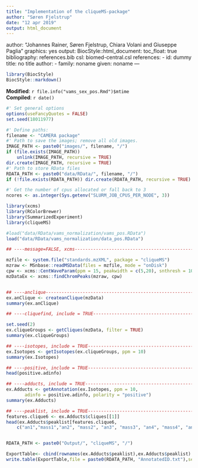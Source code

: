 ```yaml
---
title: "Implementation of the cliqueMS-package"
author: "Søren Fjelstrup"
date: "12 apr 2019"
output: html_document
---
```


author: "Johannes Rainer, Søren Fjelstrup, Chiara Volani and Giuseppe Paglia"
graphics: yes
output:
  BiocStyle::html_document:
    toc_float: true
bibliography: references.bib
csl: biomed-central.csl
references:
- id: dummy
  title: no title
  author:
  - family: noname
    given: noname
---

```r
library(BiocStyle)
BiocStyle::markdown()
```

**Modified**: `r file.info("vams_sex_pos.Rmd")$mtime`<br />
**Compiled**: `r date()`

```r
#' Set general options
options(useFancyQuotes = FALSE)
set.seed(18011977)

#' Define paths:
filename <- "CAMERA package"
#' Path to save the images; remove all old images.
IMAGE_PATH <- paste0("images/", filename, "/")
if (file.exists(IMAGE_PATH)) 
    unlink(IMAGE_PATH, recursive = TRUE)
dir.create(IMAGE_PATH, recursive = TRUE)
#' Path to store RData files
RDATA_PATH <- paste0("data/RData/", filename, "/")
if (!file.exists(RDATA_PATH)) dir.create(RDATA_PATH, recursive = TRUE)

#' Get the number of cpus allocated or fall back to 3
ncores <- as.integer(Sys.getenv("SLURM_JOB_CPUS_PER_NODE", 3))
```

```r
library(xcms)
library(RColorBrewer)
library(SummarizedExperiment)
library(cliqueMS)

#load("data/RData/vams_normalization/vams_pos.RData")
load("data/RData/vams_normalization/data_pos.RData")


```

```r
## ----message=FALSE, xcms-------------------------------------------------

mzfile <- system.file("standards.mzXML", package = "cliqueMS")
mzraw <- MSnbase::readMSData(files = mzfile, mode = "onDisk")
cpw <- xcms::CentWaveParam(ppm = 15, peakwidth = c(5,20), snthresh = 10)
mzDataEx <- xcms::findChromPeaks(mzraw, cpw)


## ----anclique------------------------------------------------------------
ex.anClique <- createanClique(mzData)
summary(ex.anClique)

## ----cliquefind, include = TRUE------------------------------------------

set.seed(2)
ex.cliqueGroups <- getCliques(mzData, filter = TRUE)
summary(ex.cliqueGroups)

## ----isotopes, include = TRUE--------------------------------------------
ex.Isotopes <- getIsotopes(ex.cliqueGroups, ppm = 10)
summary(ex.Isotopes)

## ----positive, include = TRUE--------------------------------------------
head(positive.adinfo)

## ----adducts, include = TRUE---------------------------------------------
ex.Adducts <- getAnnotation(ex.Isotopes, ppm = 10,
	   adinfo = positive.adinfo, polarity = "positive")
summary(ex.Adducts)

## ----peaklist, include = TRUE--------------------------------------------
features.clique6 <- ex.Adducts$cliques[[1]]
head(ex.Adducts$peaklist[features.clique6,
	c("an1","mass1","an2", "mass2", "an3", "mass3", "an4", "mass4", "an5", "mass5")], n = 10)


RDATA_PATH <- paste0("Output/", "cliqueMS", "/")

ExportTable<- cbind(rownames(ex.Adducts$peaklist),ex.Adducts$peaklist) 
write.table(ExportTable,file = paste0(RDATA_PATH, "AnnotatedID.txt"),sep = "\t",row.names = FALSE)



```




